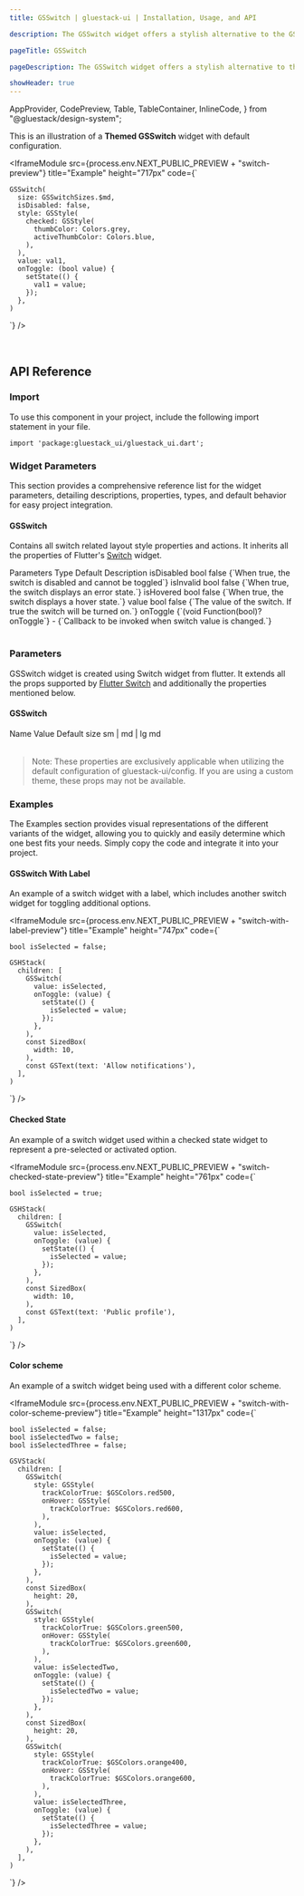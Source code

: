 ```yaml
---
title: GSSwitch | gluestack-ui | Installation, Usage, and API

description: The GSSwitch widget offers a stylish alternative to the GSCheckbox, allowing users to enable or disable an option with a sleek sliding motion. This widget is perfect for adding a touch of elegance and interactivity to your user interface.

pageTitle: GSSwitch

pageDescription: The GSSwitch widget offers a stylish alternative to the GSCheckbox, allowing users to enable or disable an option with a sleek sliding motion. This widget is perfect for adding a touch of elegance and interactivity to your user interface.

showHeader: true
---
```



  AppProvider,
  CodePreview,
  Table,
  TableContainer,
  InlineCode,
} from "@gluestack/design-system";

This is an illustration of a **Themed GSSwitch** widget with default configuration.

<Meta title="Components/Forms/Switch" />

<IframeModule
  src={process.env.NEXT_PUBLIC_PREVIEW + "switch-preview"}
  title="Example"
  height="717px"
  code={`

    GSSwitch(
      size: GSSwitchSizes.$md,
      isDisabled: false,
      style: GSStyle(
        checked: GSStyle(
          thumbColor: Colors.grey,
          activeThumbColor: Colors.blue,
        ),
      ),
      value: val1,
      onToggle: (bool value) {
        setState(() {
          val1 = value;
        });
      },
    )

`}
/>

<br />

## API Reference

### Import

To use this component in your project, include the following import statement in your file.

```
import 'package:gluestack_ui/gluestack_ui.dart';
```

### Widget Parameters

This section provides a comprehensive reference list for the widget parameters, detailing descriptions, properties, types, and default behavior for easy project integration.

#### GSSwitch

Contains all switch related layout style properties and actions.
It inherits all the properties of Flutter's [Switch](https://api.flutter.dev/flutter/material/Switch-class.html) widget.

<AppProvider>
  <TableContainer>
    <Table>
      <Table.THead>
        <Table.TR>
          <Table.TH>
            <Table.TText>Parameters</Table.TText>
          </Table.TH>
          <Table.TH>
            <Table.TText>Type</Table.TText>
          </Table.TH>
          <Table.TH>
            <Table.TText>Default</Table.TText>
          </Table.TH>
          <Table.TH>
            <Table.TText>Description</Table.TText>
          </Table.TH>
        </Table.TR>
      </Table.THead>
      <Table.TBody>
        <Table.TR>
          <Table.TD>
            <Table.TText>
              <InlineCode>isDisabled</InlineCode>
            </Table.TText>
          </Table.TD>
          <Table.TD>
            <Table.TText>bool</Table.TText>
          </Table.TD>
          <Table.TD>
            <Table.TText>false</Table.TText>
          </Table.TD>
          <Table.TD>
            <Table.TText>{`When true, the switch is disabled and cannot be toggled`}</Table.TText>
          </Table.TD>
        </Table.TR>
        <Table.TR>
          <Table.TD>
            <Table.TText>
              <InlineCode>isInvalid</InlineCode>
            </Table.TText>
          </Table.TD>
          <Table.TD>
            <Table.TText>bool</Table.TText>
          </Table.TD>
          <Table.TD>
            <Table.TText>false</Table.TText>
          </Table.TD>
          <Table.TD>
            <Table.TText>{`When true, the switch displays an error state.`}</Table.TText>
          </Table.TD>
        </Table.TR>
        <Table.TR>
          <Table.TD>
            <Table.TText>
              <InlineCode>isHovered</InlineCode>
            </Table.TText>
          </Table.TD>
          <Table.TD>
            <Table.TText>bool</Table.TText>
          </Table.TD>
          <Table.TD>
            <Table.TText>false</Table.TText>
          </Table.TD>
          <Table.TD>
            <Table.TText>{`When true, the switch displays a hover state.`}</Table.TText>
          </Table.TD>
        </Table.TR>
        <Table.TR>
          <Table.TD>
            <Table.TText>
              <InlineCode>value</InlineCode>
            </Table.TText>
          </Table.TD>
          <Table.TD>
            <Table.TText>bool</Table.TText>
          </Table.TD>
          <Table.TD>
            <Table.TText>false</Table.TText>
          </Table.TD>
          <Table.TD>
            <Table.TText>{`The value of the switch. If true the switch will be turned on.`}</Table.TText>
          </Table.TD>
        </Table.TR>
        <Table.TR>
          <Table.TD>
            <Table.TText>
              <InlineCode>onToggle</InlineCode>
            </Table.TText>
          </Table.TD>
          <Table.TD>
            <Table.TText>{`(void Function(bool)? onToggle`}</Table.TText>
          </Table.TD>
          <Table.TD>
            <Table.TText>-</Table.TText>
          </Table.TD>
          <Table.TD>
            <Table.TText>{`Callback to be invoked when switch value is changed.`}</Table.TText>
          </Table.TD>
        </Table.TR>
      </Table.TBody>
    </Table>
  </TableContainer>
</AppProvider>

### Parameters

GSSwitch widget is created using Switch widget from flutter. It extends all the props supported by [Flutter Switch](https://api.flutter.dev/flutter/material/Switch-class.html) and additionally the properties mentioned below.

#### GSSwitch

<AppProvider>
  <TableContainer>
    <Table>
      <Table.THead>
        <Table.TR>
          <Table.TH>
            <Table.TText>Name</Table.TText>
          </Table.TH>
          <Table.TH>
            <Table.TText>Value</Table.TText>
          </Table.TH>
          <Table.TH>
            <Table.TText>Default</Table.TText>
          </Table.TH>
        </Table.TR>
      </Table.THead>
      <Table.TBody>
        <Table.TR>
          <Table.TD>
            <Table.TText>
              <InlineCode>size</InlineCode>
            </Table.TText>
          </Table.TD>
          <Table.TD>
            <Table.TText>sm | md | lg</Table.TText>
          </Table.TD>
          <Table.TD>
            <Table.TText>md</Table.TText>
          </Table.TD>
        </Table.TR>
      </Table.TBody>
    </Table>
  </TableContainer>
</AppProvider>

> Note: These properties are exclusively applicable when utilizing the default configuration of gluestack-ui/config. If you are using a custom theme, these props may not be available.

### Examples

The Examples section provides visual representations of the different variants of the widget, allowing you to quickly and easily determine which one best fits your needs. Simply copy the code and integrate it into your project.

#### GSSwitch With Label

An example of a switch widget with a label, which includes another switch widget for toggling additional options.

<IframeModule
  src={process.env.NEXT_PUBLIC_PREVIEW + "switch-with-label-preview"}
  title="Example"
  height="747px"
  code={`

    bool isSelected = false;

    GSHStack(
      children: [
        GSSwitch(
          value: isSelected,
          onToggle: (value) {
            setState(() {
              isSelected = value;
            });
          },
        ),
        const SizedBox(
          width: 10,
        ),
        const GSText(text: 'Allow notifications'),
      ],
    )

`}
/>

#### Checked State

An example of a switch widget used within a checked state widget to represent a pre-selected or activated option.

<IframeModule
  src={process.env.NEXT_PUBLIC_PREVIEW + "switch-checked-state-preview"}
  title="Example"
  height="761px"
  code={`
    
    
    bool isSelected = true;
    
    GSHStack(
      children: [
        GSSwitch(
          value: isSelected,
          onToggle: (value) {
            setState(() {
              isSelected = value;
            });
          },   
        ),
        const SizedBox(
          width: 10,
        ),
        const GSText(text: 'Public profile'),
      ],
    )
  `}
/>

#### Color scheme

An example of a switch widget being used with a different color scheme.

<IframeModule
  src={process.env.NEXT_PUBLIC_PREVIEW + "switch-with-color-scheme-preview"}
  title="Example"
  height="1317px"
  code={`

    bool isSelected = false;
    bool isSelectedTwo = false;
    bool isSelectedThree = false;

    GSVStack(
      children: [
        GSSwitch(
          style: GSStyle(
            trackColorTrue: $GSColors.red500,
            onHover: GSStyle(
              trackColorTrue: $GSColors.red600,
            ),
          ),
          value: isSelected,
          onToggle: (value) {
            setState(() {
              isSelected = value;
            });
          },
        ),
        const SizedBox(
          height: 20,
        ),
        GSSwitch(
          style: GSStyle(
            trackColorTrue: $GSColors.green500,
            onHover: GSStyle(
              trackColorTrue: $GSColors.green600,
            ),
          ),
          value: isSelectedTwo,
          onToggle: (value) {
            setState(() {
              isSelectedTwo = value;
            });
          },
        ),
        const SizedBox(
          height: 20,
        ),
        GSSwitch(
          style: GSStyle(
            trackColorTrue: $GSColors.orange400,
            onHover: GSStyle(
              trackColorTrue: $GSColors.orange600,
            ),
          ),
          value: isSelectedThree,
          onToggle: (value) {
            setState(() {
              isSelectedThree = value;
            });
          },
        ),
      ],
    )

`}
/>

<br />
